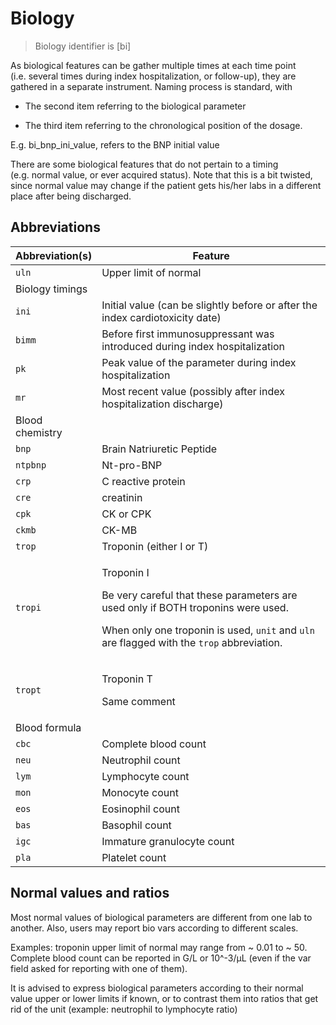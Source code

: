 # Biology {#biology}

> Biology identifier is [bi]

As biological features can be gather multiple times at each time point (i.e. several times during index hospitalization, or follow-up), they are gathered in a separate instrument. Naming process is standard, with

-   The second item referring to the biological parameter

-   The third item referring to the chronological position of the dosage.

E.g. bi_bnp_ini_value, refers to the BNP initial value

There are some biological features that do not pertain to a timing (e.g. normal value, or ever acquired status). Note that this is a bit twisted, since normal value may change if the patient gets his/her labs in a different place after being discharged.

## Abbreviations

+-----------------+--------------------------------------------------------------------------------------------+
| Abbreviation(s) | Feature                                                                                    |
+=================+============================================================================================+
| `uln`           | Upper limit of normal                                                                      |
+-----------------+--------------------------------------------------------------------------------------------+
| Biology timings |                                                                                            |
+-----------------+--------------------------------------------------------------------------------------------+
| `ini`           | Initial value (can be slightly before or after the index cardiotoxicity date)              |
+-----------------+--------------------------------------------------------------------------------------------+
| `bimm`          | Before first immunosuppressant was introduced during index hospitalization                 |
+-----------------+--------------------------------------------------------------------------------------------+
| `pk`            | Peak value of the parameter during index hospitalization                                   |
+-----------------+--------------------------------------------------------------------------------------------+
| `mr`            | Most recent value (possibly after index hospitalization discharge)                         |
+-----------------+--------------------------------------------------------------------------------------------+
| Blood chemistry |                                                                                            |
+-----------------+--------------------------------------------------------------------------------------------+
| `bnp`           | Brain Natriuretic Peptide                                                                  |
+-----------------+--------------------------------------------------------------------------------------------+
| `ntpbnp`        | Nt-pro-BNP                                                                                 |
+-----------------+--------------------------------------------------------------------------------------------+
| `crp`           | C reactive protein                                                                         |
+-----------------+--------------------------------------------------------------------------------------------+
| `cre`           | creatinin                                                                                  |
+-----------------+--------------------------------------------------------------------------------------------+
| `cpk`           | CK or CPK                                                                                  |
+-----------------+--------------------------------------------------------------------------------------------+
| `ckmb`          | CK-MB                                                                                      |
+-----------------+--------------------------------------------------------------------------------------------+
| `trop`          | Troponin (either I or T)                                                                   |
+-----------------+--------------------------------------------------------------------------------------------+
| `tropi`         | Troponin I                                                                                 |
|                 |                                                                                            |
|                 | Be very careful that these parameters are used only if BOTH troponins were used.           |
|                 |                                                                                            |
|                 | When only one troponin is used, `unit` and `uln` are flagged with the `trop` abbreviation. |
+-----------------+--------------------------------------------------------------------------------------------+
| `tropt`         | Troponin T                                                                                 |
|                 |                                                                                            |
|                 | Same comment                                                                               |
+-----------------+--------------------------------------------------------------------------------------------+
| Blood formula   |                                                                                            |
+-----------------+--------------------------------------------------------------------------------------------+
| `cbc`           | Complete blood count                                                                       |
+-----------------+--------------------------------------------------------------------------------------------+
| `neu`           | Neutrophil count                                                                           |
+-----------------+--------------------------------------------------------------------------------------------+
| `lym`           | Lymphocyte count                                                                           |
+-----------------+--------------------------------------------------------------------------------------------+
| `mon`           | Monocyte count                                                                             |
+-----------------+--------------------------------------------------------------------------------------------+
| `eos`           | Eosinophil count                                                                           |
+-----------------+--------------------------------------------------------------------------------------------+
| `bas`           | Basophil count                                                                             |
+-----------------+--------------------------------------------------------------------------------------------+
| `igc`           | Immature granulocyte count                                                                 |
+-----------------+--------------------------------------------------------------------------------------------+
| `pla`           | Platelet count                                                                             |
+-----------------+--------------------------------------------------------------------------------------------+

## Normal values and ratios

Most normal values of biological parameters are different from one lab to another. Also, users may report bio vars according to different scales.

Examples: troponin upper limit of normal may range from \~ 0.01 to \~ 50. Complete blood count can be reported in G/L or 10\^-3/µL (even if the var field asked for reporting with one of them).

It is advised to express biological parameters according to their normal value upper or lower limits if known, or to contrast them into ratios that get rid of the unit (example: neutrophil to lymphocyte ratio)

